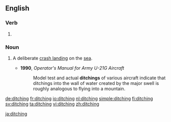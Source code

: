 ==English==

===Verb===
{{head|en|present participle}}

# {{present participle of|ditch|lang=en}}

===Noun===
{{en-noun}}

# {{context|aviation|lang=en}} A deliberate [[crash landing]] on the [[sea]].
#* '''1990''', ''Operator's Manual for Army U-21G Aircraft''
#*: Model test and actual '''ditchings''' of various aircraft indicate that ditchings into the wall of water created by the major swell is roughly analogous to flying into a mountain.

[[de:ditching]]
[[fr:ditching]]
[[io:ditching]]
[[nl:ditching]]
[[simple:ditching]]
[[fi:ditching]]
[[sv:ditching]]
[[ta:ditching]]
[[vi:ditching]]
[[zh:ditching]]

[[ja:ditching]]